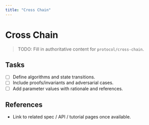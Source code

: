 ```yaml
---
title: "Cross Chain"
---
```


# Cross Chain

> TODO: Fill in authoritative content for `protocol/cross-chain`.

## Tasks
- [ ] Define algorithms and state transitions.
- [ ] Include proofs/invariants and adversarial cases.
- [ ] Add parameter values with rationale and references.

## References
- Link to related spec / API / tutorial pages once available.
